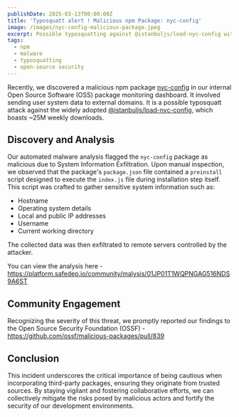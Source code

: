 ```yaml
---
publishDate: 2025-03-13T00:00:00Z
title: 'Typosquatt alert ! Malicious npm Package: nyc-config'
image: /images/nyc-config-malicious-package.jpeg
excerpt: Possible typosquatting against @istanbuljs/load-nyc-config with ~25M weekly downloads.
tags:
  - npm
  - malware
  - typosquatting
  - open-source security
---
```


Recently, we discovered a malicious npm package [nyc-config](https://www.npmjs.com/package/nyc-config) in our internal Open Source Software (OSS) package monitoring dashboard. It involved sending user system data to external domains. It is a possible typosquatt attack against the widely adopted [@istanbuljs/load-nyc-config](https://www.npmjs.com/package/@istanbuljs/load-nyc-config), which boasts ~25M weekly downloads.

## Discovery and Analysis

Our automated malware analysis flagged the `nyc-config` package as malicious due to System Information Exfiltration. Upon manual inspection, we observed that the package's `package.json` file contained a `preinstall` script designed to execute the `index.js` file during installation step itself. This script was crafted to gather sensitive system information such as:

- Hostname
- Operating system details
- Local and public IP addresses
- Username
- Current working directory

The collected data was then exfiltrated to remote servers controlled by the attacker.

You can view the analysis here - https://platform.safedep.io/community/malysis/01JP01T1WQPNGAG516NDS9A6ST

## Community Engagement

Recognizing the severity of this threat, we promptly reported our findings to the Open Source Security Foundation (OSSF) - https://github.com/ossf/malicious-packages/pull/839

## Conclusion

This incident underscores the critical importance of being cautious when incorporating third-party packages, ensuring they originate from trusted sources. By staying vigilant and fostering collaborative efforts, we can collectively mitigate the risks posed by malicious actors and fortify the security of our development environments.
